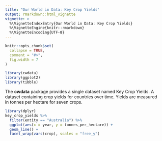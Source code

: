 ```yaml
---
title: "Our World in Data: Key Crop Yields"
output: rmarkdown::html_vignette
vignette: >
  %\VignetteIndexEntry{Our World in Data: Key Crop Yields}
  %\VignetteEngine{knitr::rmarkdown}
  %\VignetteEncoding{UTF-8}
---
```


```r
knitr::opts_chunk$set(
  collapse = TRUE,
  comment = "#>",
  fig.width = 7
)
```

```r
library(cwdata)
library(ggplot2)
library(tibble)
```


The **cwdata** package provides a single dataset named Key Crop Yields. A dataset containing crop yields for countries over time. Yields are measured in tonnes per hectare for seven crops.


```r
library(dplyr)
key_crop_yields %>% 
  filter(entity == "Australia") %>% 
  ggplot(aes(x = year, y = tonnes_per_hectare)) +
  geom_line() +
  facet_wrap(vars(crop), scales = "free_y")

```











